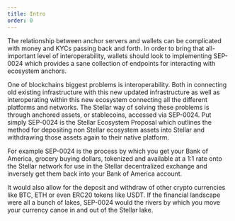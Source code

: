 ```yaml
---
title: Intro
order: 0
---
```


The relationship between anchor servers and wallets can be complicated with money and KYCs passing back and forth. In order to bring that all-important level of interoperability, wallets should look to implementing SEP-0024 which provides a sane collection of endpoints for interacting with ecosystem anchors.

One of blockchains biggest problems is interoperability. Both in connecting old existing infrastructure with this new updated infrastructure as well as interoperating within this new ecosystem connecting all the different platforms and networks. The Stellar way of solving these problems is through anchored assets, or stablecoins, accessed via SEP-0024. Put simply SEP-0024 is the Stellar Ecosystem Proposal which outlines the method for depositing non Stellar ecosystem assets into Stellar and withdrawing those assets again to their native platform.

For example SEP-0024 is the process by which you get your Bank of America, grocery buying dollars, tokenized and available at a 1:1 rate onto the Stellar network for use in the Stellar decentralized exchange and inversely get them back into your Bank of America account.

It would also allow for the deposit and withdraw of other crypto currencies like BTC, ETH or even ERC20 tokens like USDT. If the financial landscape were all a bunch of lakes, SEP-0024 would the rivers by which you move your currency canoe in and out of the Stellar lake.
